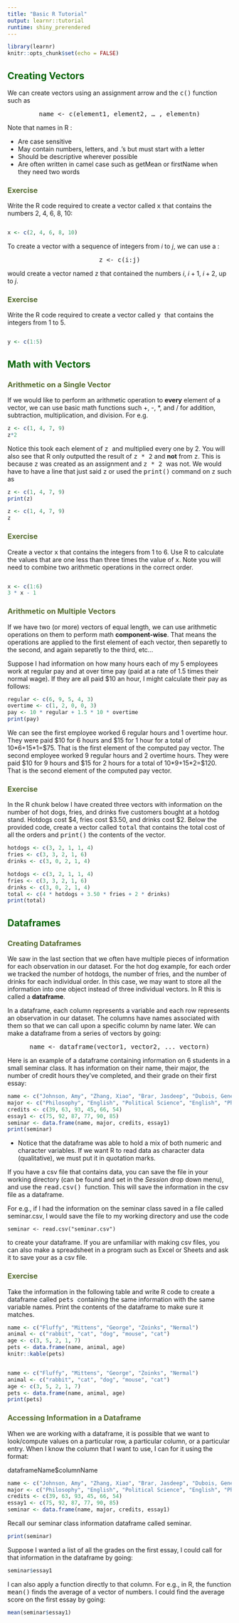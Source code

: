 ```yaml
---
title: "Basic R Tutorial"
output: learnr::tutorial
runtime: shiny_prerendered
---
```


```r
library(learnr)
knitr::opts_chunk$set(echo = FALSE)
```

<style>

.tt {
  font-family:'Lucida Console', monospace; 
  text-align:center
}

h2 {
  color: darkgreen;
  font-weight: bold
}

h3 {
  color: darkolivegreen;
}

</style>


## Creating Vectors

We can create vectors using an assignment arrow and the <span class="tt">c()</span> function such as


<p class = "tt">
name <- c(element1, element2, ... , elementn)
</p>

Note that names in R :

* Are case sensitive
* May contain numbers, letters, and .'s but must start with a letter
* Should be descriptive wherever possible
* Are often written in camel case such as getMean or firstName when they need two words

### Exercise 

Write the R code required to create a vector called <span class="tt">x</span> that contains the numbers 2, 4, 6, 8, 10:

```r

```

```r
x <- c(2, 4, 6, 8, 10)
```

To create a vector with a sequence of integers from $i$ to $j$, we can use a :

<p class = "tt"> z <- c(i:j) <p>

would create a vector named <span class ="tt">z</span> that contained the numbers $i$, $i+1$, $i+2$, up to $j$.

### Exercise

Write the R code required to create a vector called <span class="tt"> y </span> that contains the integers from 1 to 5.

```r

```

```r
y <- c(1:5)
```

## Math with Vectors

### Arithmetic on a Single Vector

If we would like to perform an arithmetic operation to **every** element of a vector, we can use basic math functions such +, -, *, and / for addition, subtraction, multiplication, and division. For e.g.

```r
z <- c(1, 4, 7, 9)
z*2
```

Notice this took each element of <span class ="tt"> z </span> and multiplied every one by 2. You will also see that R only outputted the result of <span class="tt">z * 2</span> and **not** from <span class="tt">z</span>. This is because <span class="tt">z</span> was created as an assignment and <span class="tt">z * 2 </span> was not. We would have to have a line that just said <span class="tt">z</span> or used the <span class="tt">print()</span> command on <span class="tt">z</span> such as

```r
z <- c(1, 4, 7, 9)
print(z)
```

```r
z <- c(1, 4, 7, 9)
z
```

### Exercise

Create a vector <span class="tt">x</span> that contains the integers from 1 to 6. Use R to calculate the values that are one less than three times the value of <span class="tt">x</span>. Note you will need to combine two arithmetic operations in the correct order.

```r

```

```r
x <- c(1:6)
3 * x - 1
```

### Arithmetic on Multiple Vectors

If we have two (or more) vectors of equal length, we can use arithmetic operations on them to perform math **component-wise**. That means the operations are applied to the first element of each vector, then separetly to the second, and again separetly to the third, etc...

Suppose I had information on how many hours each of my 5 employees work at regular pay and at over time pay (paid at a rate of 1.5 times their normal wage). If they are all paid \$10 an hour, I might calculate their pay as follows:

```r
regular <- c(6, 9, 5, 4, 3)
overtime <- c(1, 2, 0, 0, 3)
pay <- 10 * regular + 1.5 * 10 * overtime
print(pay)
```

We can see the first employee worked 6 regular hours and 1 overtime hour. They were paid \$10 for 6 hours and \$15 for 1 hour for a total of 10\*6+15\*1=\$75. That is the first element of the computed pay vector. The second employee worked 9 regular hours and 2 overtime hours. They were paid \$10 for 9 hours and \$15 for 2 hours for a total of 10\*9+15\*2=\$120. That is the second element of the computed pay vector.

### Exercise

In the R chunk below I have created three vectors with information on the number of hot dogs, fries, and drinks five customers bought at a hotdog stand. Hotdogs cost \$4, fries cost \$3.50, and drinks cost \$2. Below the provided code, create a vector called <span class="tt">total</span> that contains the total cost of all the orders and <span class="tt">print()</span> the contents of the vector.

```r
hotdogs <- c(3, 2, 1, 1, 4)
fries <- c(3, 3, 2, 1, 6)
drinks <- c(3, 0, 2, 1, 4)
```

```r
hotdogs <- c(3, 2, 1, 1, 4)
fries <- c(3, 3, 2, 1, 6)
drinks <- c(3, 0, 2, 1, 4)
total <- c(4 * hotdogs + 3.50 * fries + 2 * drinks)
print(total)
```

## Dataframes

### Creating Dataframes

We saw in the last section that we often have multiple pieces of information for each observation in our dataset. For the hot dog example, for each order we tracked the number of hotdogs, the number of fries, and the number of drinks for each individual order. In this case, we may want to store all the information into one object instead of three individual vectors. In R this is called a **dataframe**.

In a dataframe, each column represents a variable and each row represents an observation in our dataset. The columns have names associated with them so that we can call upon a specific column by name later. We can make a dataframe from a series of vectors by going:

<p class = "tt", style = "text-align: center"> name <- dataframe(vector1, vector2, ... vectorn)</p>

Here is an example of a dataframe containing information on 6 students in a small seminar class. It has information on their name, their major, the number of credit hours they've completed, and their grade on their first essay:

```r
name <- c("Johnson, Amy", "Zhang, Xiao", "Brar, Jasdeep", "Dubois, Genevieve", "Germaine, Sophie", "Bector, Bhupinder")
major <- c("Philosophy", "English", "Political Science", "English", "Philosophy", "Gender Studies")
credits <- c(39, 63, 93, 45, 66, 54)
essay1 <- c(75, 92, 87, 77, 90, 85)
seminar <- data.frame(name, major, credits, essay1)
print(seminar)
```

* Notice that the dataframe was able to hold a mix of both numeric and character variables. If we want R to read data as character data (qualitative), we must put it in quotation marks. 

If you have a csv file that contains data, you can save the file in your working directory (can be found and set in the *Session* drop down menu), and use the <span class = "tt"> read.csv() </span> function. This will save the information in the csv file as a dataframe.

For e.g., if I had the information on the seminar class saved in a file called seminar.csv, I would save the file to my working directory and use the code

```
seminar <- read.csv("seminar.csv")
```

to create your dataframe. If you are unfamiliar with making csv files, you can also make a spreadsheet in a program such as Excel or Sheets and ask it to save your as a csv file.

### Exercise

Take the information in the following table and write R code to create a dataframe called <span class = "tt">pets </span> containing the same information with the same variable names. Print the contents of the dataframe to make sure it matches.

```r
name <- c("Fluffy", "Mittens", "George", "Zoinks", "Nermal")
animal <- c("rabbit", "cat", "dog", "mouse", "cat")
age <- c(3, 5, 2, 1, 7)
pets <- data.frame(name, animal, age)
knitr::kable(pets)
```

```r

```

```r
name <- c("Fluffy", "Mittens", "George", "Zoinks", "Nermal")
animal <- c("rabbit", "cat", "dog", "mouse", "cat")
age <- c(3, 5, 2, 1, 7)
pets <- data.frame(name, animal, age)
print(pets)
```

### Accessing Information in a Dataframe

When we are working with a dataframe, it is possible that we want to look/compute values on a particular row, a particular column, or a particular entry. When I know the column that I want to use, I can for it using the format:

<p span = "tt"> dataframeName$columnName </p>

```r
name <- c("Johnson, Amy", "Zhang, Xiao", "Brar, Jasdeep", "Dubois, Genevieve", "Germaine, Sophie", "Bector, Bhupinder")
major <- c("Philosophy", "English", "Political Science", "English", "Philosophy", "Gender Studies")
credits <- c(39, 63, 93, 45, 66, 54)
essay1 <- c(75, 92, 87, 77, 90, 85)
seminar <- data.frame(name, major, credits, essay1)
```

Recall our seminar class information dataframe called seminar.

```r
print(seminar)
```

Suppose I wanted a list of all the grades on the first essay, I could call for that information in the dataframe by going:

```r
seminar$essay1
```

I can also apply a function directly to that column. For e.g., in R, the function <span class ="tt">mean()</span> finds the average of a vector of numbers. I could find the average score on the first essay by going:

```r
mean(seminar$essay1)
```


<!-- ### Quiz -->

<!-- Some questions using basic arithmetic functions in R: -->

<!-- ```{r quiz} -->
<!-- quiz( -->
<!--   question("Which package contains functions for installing other R packages?", -->
<!--     answer("base"), -->
<!--     answer("tools"), -->
<!--     answer("utils", correct = TRUE), -->
<!--     answer("codetools") -->
<!--   ), -->
<!--   question("Which of the R packages listed below are used to create plots?", -->
<!--     answer("lattice", correct = TRUE), -->
<!--     answer("tools"), -->
<!--     answer("stats"), -->
<!--     answer("grid", correct = TRUE) -->
<!--   ) -->
<!-- ) -->
<!-- ``` -->

